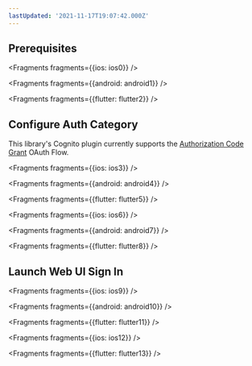```yaml
---
lastUpdated: '2021-11-17T19:07:42.000Z'
---
```

## Prerequisites


<Fragments fragments={{ios: ios0}} />


<Fragments fragments={{android: android1}} />


<Fragments fragments={{flutter: flutter2}} />

## Configure Auth Category

<Callout>

This library's Cognito plugin currently supports the [Authorization Code Grant](https://aws.amazon.com/blogs/mobile/understanding-amazon-cognito-user-pool-oauth-2-0-grants/) OAuth Flow.

</Callout>


<Fragments fragments={{ios: ios3}} />


<Fragments fragments={{android: android4}} />


<Fragments fragments={{flutter: flutter5}} />


<Fragments fragments={{ios: ios6}} />


<Fragments fragments={{android: android7}} />


<Fragments fragments={{flutter: flutter8}} />

## Launch Web UI Sign In


<Fragments fragments={{ios: ios9}} />


<Fragments fragments={{android: android10}} />


<Fragments fragments={{flutter: flutter11}} />


<Fragments fragments={{ios: ios12}} />


<Fragments fragments={{flutter: flutter13}} />
